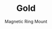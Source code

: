 ---
id: item-2
type: accessories
imgSrc: ../images/items/item2.png
specialOffers:
  - 3 FOR 2
title: Gold
subtitle: Magnetic Ring Mount
price: 24.99
---